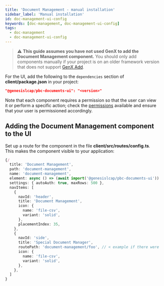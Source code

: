 ```yaml
---
title: 'Document Management - manual installation'
sidebar_label: 'Manual installation'
id: doc-management-ui-config
keywords: [doc-management, doc-management-ui-config]
tags:
  - doc-management
  - doc-management-ui-config
---
```


> :warning: **This guide assumes you have not used GenX to add the Document Management component.** You should only add components manually if your project is on an older framework version that does not support [GenX Add](../../../../components/doc-management/doc-management-installation).

For the UI, add the following to the `dependencies` section of **client/package.json** in your project:

```json
"@genesislcap/pbc-documents-ui": "<version>"
```

Note that each component requires a permission so that the user can view it or perform a specific action; check the [permissions](../../../../components/doc-management/doc-management-ui/doc-management-permissions) available and ensure that your user is permissioned accordingly.

## Adding the Document Management component to the UI
Set up a route for the component in  the file **client/src/routes/config.ts**. This makes the component visible to your application:

```typescript
{/
  title: 'Document Management',
  path: 'document-management',
  name: 'document-management',
  element: async () => (await import('@genesislcap/pbc-documents-ui')).FoundationDocumentManager,
  settings: { autoAuth: true, maxRows: 500 },
  navItems: [
    {
      navId: 'header',
      title: 'Document Management',
      icon: {
        name: 'file-csv',
        variant: 'solid',
      },
      placementIndex: 35,
    },
    {
      navId: 'side',
      title: 'Special Document Manager',
      routePath: 'document-management/foo', // < example if there were child routes
      icon: {
        name: 'file-csv',
        variant: 'solid',
      },
    },
  ]
}
```
